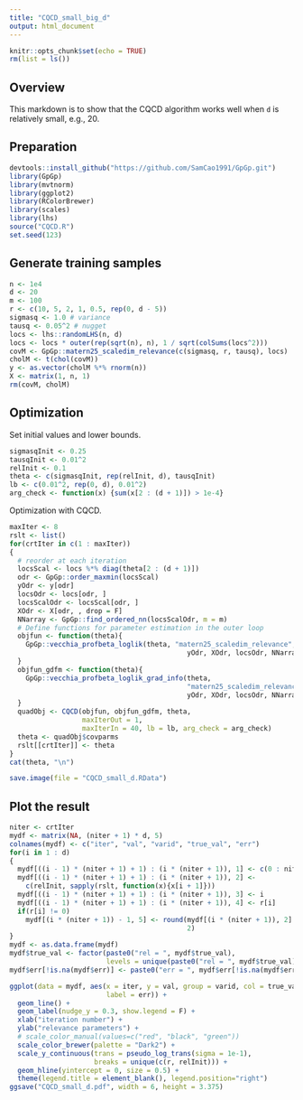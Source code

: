 ```yaml
---
title: "CQCD_small_big_d"
output: html_document
---
```


```r
knitr::opts_chunk$set(echo = TRUE)
rm(list = ls())
```

## Overview

This markdown is to show that the CQCD algorithm works well when `d` is relatively small, e.g., 20.

## Preparation

```r
devtools::install_github("https://github.com/SamCao1991/GpGp.git")
library(GpGp)
library(mvtnorm)
library(ggplot2)
library(RColorBrewer)
library(scales)
library(lhs)
source("CQCD.R")
set.seed(123)
```

## Generate training samples

```r
n <- 1e4
d <- 20
m <- 100
r <- c(10, 5, 2, 1, 0.5, rep(0, d - 5))
sigmasq <- 1.0 # variance
tausq <- 0.05^2 # nugget
locs <- lhs::randomLHS(n, d)
locs <- locs * outer(rep(sqrt(n), n), 1 / sqrt(colSums(locs^2)))
covM <- GpGp::matern25_scaledim_relevance(c(sigmasq, r, tausq), locs)
cholM <- t(chol(covM))
y <- as.vector(cholM %*% rnorm(n))
X <- matrix(1, n, 1)
rm(covM, cholM)
```

## Optimization

Set initial values and lower bounds. 
```r
sigmasqInit <- 0.25
tausqInit <- 0.01^2
relInit <- 0.1
theta <- c(sigmasqInit, rep(relInit, d), tausqInit)
lb <- c(0.01^2, rep(0, d), 0.01^2) 
arg_check <- function(x) {sum(x[2 : (d + 1)]) > 1e-4}
```

Optimization with CQCD.
```r
maxIter <- 8
rslt <- list()
for(crtIter in c(1 : maxIter))
{
  # reorder at each iteration
  locsScal <- locs %*% diag(theta[2 : (d + 1)])
  odr <- GpGp::order_maxmin(locsScal)
  yOdr <- y[odr]
  locsOdr <- locs[odr, ]
  locsScalOdr <- locsScal[odr, ]
  XOdr <- X[odr, , drop = F]
  NNarray <- GpGp::find_ordered_nn(locsScalOdr, m = m)
  # Define functions for parameter estimation in the outer loop
  objfun <- function(theta){
    GpGp::vecchia_profbeta_loglik(theta, "matern25_scaledim_relevance",
                                            yOdr, XOdr, locsOdr, NNarray)
  }
  objfun_gdfm <- function(theta){
    GpGp::vecchia_profbeta_loglik_grad_info(theta,
                                            "matern25_scaledim_relevance",
                                            yOdr, XOdr, locsOdr, NNarray)
  }
  quadObj <- CQCD(objfun, objfun_gdfm, theta, 
                  maxIterOut = 1,
                  maxIterIn = 40, lb = lb, arg_check = arg_check)
  theta <- quadObj$covparms
  rslt[[crtIter]] <- theta
}
cat(theta, "\n")
```

```r
save.image(file = "CQCD_small_d.RData")
```

## Plot the result

```r
niter <- crtIter
mydf <- matrix(NA, (niter + 1) * d, 5)
colnames(mydf) <- c("iter", "val", "varid", "true_val", "err")
for(i in 1 : d)
{
  mydf[((i - 1) * (niter + 1) + 1) : (i * (niter + 1)), 1] <- c(0 : niter)
  mydf[((i - 1) * (niter + 1) + 1) : (i * (niter + 1)), 2] <-
    c(relInit, sapply(rslt, function(x){x[i + 1]}))
  mydf[((i - 1) * (niter + 1) + 1) : (i * (niter + 1)), 3] <- i
  mydf[((i - 1) * (niter + 1) + 1) : (i * (niter + 1)), 4] <- r[i]
  if(r[i] != 0)
    mydf[(i * (niter + 1)) - 1, 5] <- round(mydf[(i * (niter + 1)), 2] - r[i], 
                                            2)
}
mydf <- as.data.frame(mydf)
mydf$true_val <- factor(paste0("rel = ", mydf$true_val), 
                        levels = unique(paste0("rel = ", mydf$true_val)))
mydf$err[!is.na(mydf$err)] <- paste0("err = ", mydf$err[!is.na(mydf$err)])

ggplot(data = mydf, aes(x = iter, y = val, group = varid, col = true_val, 
                        label = err)) +
  geom_line() +
  geom_label(nudge_y = 0.3, show.legend = F) +
  xlab("iteration number") +
  ylab("relevance parameters") +
  # scale_color_manual(values=c("red", "black", "green"))
  scale_color_brewer(palette = "Dark2") +
  scale_y_continuous(trans = pseudo_log_trans(sigma = 1e-1),
                     breaks = unique(c(r, relInit))) +
  geom_hline(yintercept = 0, size = 0.5) + 
  theme(legend.title = element_blank(), legend.position="right")
ggsave("CQCD_small_d.pdf", width = 6, height = 3.375)
```

